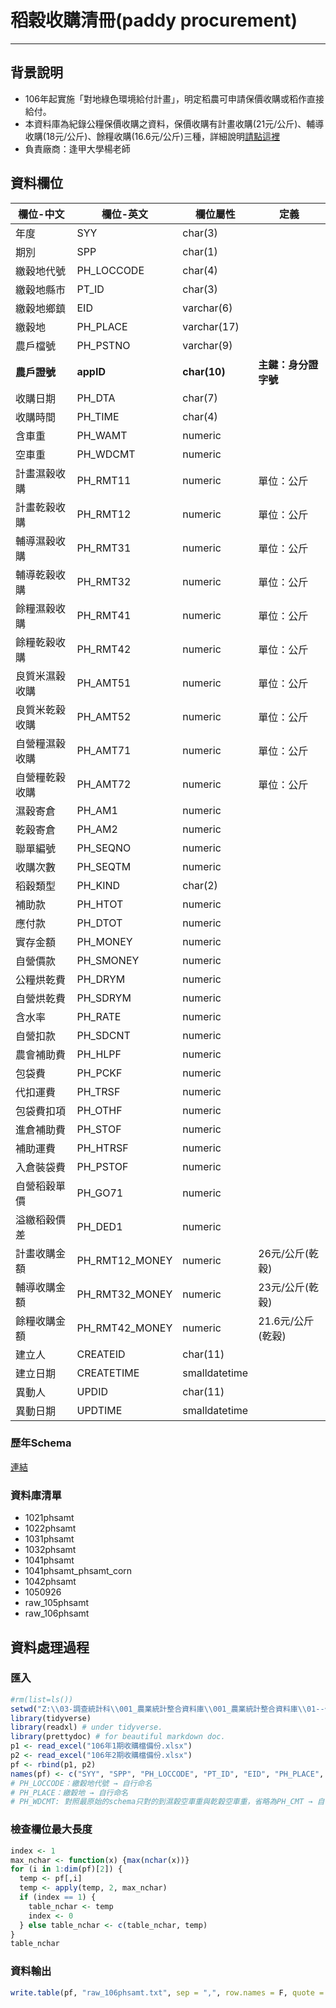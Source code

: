 # 稻穀收購清冊(paddy procurement)

***

## 背景說明
* 106年起實施「對地綠色環境給付計畫」，明定稻農可申請保價收購或稻作直接給付。
* 本資料庫為紀錄公糧保價收購之資料，保價收購有計畫收購(21元/公斤)、輔導收購(18元/公斤)、餘糧收購(16.6元/公斤)三種，詳細說明[請點這裡](https://www.coa.gov.tw/theme_data.php?theme=publication&id=3160)
* 負責廠商：逢甲大學楊老師

## 資料欄位

欄位-中文      | 欄位-英文      | 欄位屬性      | 定義
---------------|----------------|---------------|------
年度           | SYY            | char(3)       |
期別           | SPP            | char(1)       |
繳穀地代號     | PH_LOCCODE     | char(4)       |
繳穀地縣市     | PT_ID          | char(3)       |
繳穀地鄉鎮     | EID            | varchar(6)    |
繳穀地         | PH_PLACE       | varchar(17)   |  
農戶檔號       | PH_PSTNO       | varchar(9)    | 
**農戶證號**   | **appID**      | **char(10)**  | **主鍵：身分證字號**
收購日期       | PH_DTA         | char(7)       |
收購時間       | PH_TIME        | char(4)       |
含車重         | PH_WAMT        | numeric       |
空車重         | PH_WDCMT       | numeric       |
計畫濕穀收購   | PH_RMT11       | numeric       | 單位：公斤
計畫乾穀收購   | PH_RMT12       | numeric       | 單位：公斤
輔導濕穀收購   | PH_RMT31       | numeric       | 單位：公斤
輔導乾穀收購   | PH_RMT32       | numeric       | 單位：公斤
餘糧濕穀收購   | PH_RMT41       | numeric       | 單位：公斤
餘糧乾穀收購   | PH_RMT42       | numeric       | 單位：公斤
良質米濕穀收購 | PH_AMT51       | numeric       | 單位：公斤
良質米乾穀收購 | PH_AMT52       | numeric       | 單位：公斤
自營糧濕穀收購 | PH_AMT71       | numeric       | 單位：公斤
自營糧乾穀收購 | PH_AMT72       | numeric       | 單位：公斤
濕穀寄倉       | PH_AM1         | numeric       |
乾穀寄倉       | PH_AM2         | numeric       |
聯單編號       | PH_SEQNO       | numeric       |
收購次數       | PH_SEQTM       | numeric       |
稻穀類型       | PH_KIND        | char(2)       |
補助款         | PH_HTOT        | numeric       |
應付款         | PH_DTOT        | numeric       |
實存金額       | PH_MONEY       | numeric       |
自營價款       | PH_SMONEY      | numeric       |
公糧烘乾費     | PH_DRYM        | numeric       |
自營烘乾費     | PH_SDRYM       | numeric       |
含水率         | PH_RATE        | numeric       |
自營扣款       | PH_SDCNT       | numeric       |
農會補助費     | PH_HLPF        | numeric       |
包袋費         | PH_PCKF        | numeric       |
代扣運費       | PH_TRSF        | numeric       |
包袋費扣項     | PH_OTHF        | numeric       |
進倉補助費     | PH_STOF        | numeric       |
補助運費       | PH_HTRSF       | numeric       |
入倉裝袋費     | PH_PSTOF       | numeric       |
自營稻穀單價   | PH_GO71        | numeric       |
溢繳稻穀價差   | PH_DED1        | numeric       |
計畫收購金額   | PH_RMT12_MONEY | numeric       | 26元/公斤(乾穀)
輔導收購金額   | PH_RMT32_MONEY | numeric       | 23元/公斤(乾穀)
餘糧收購金額   | PH_RMT42_MONEY | numeric       | 21.6元/公斤(乾穀)
建立人         | CREATEID       | char(11)      |
建立日期       | CREATETIME     | smalldatetime |
異動人         | UPDID          | char(11)      |
異動日期       | UPDTIME        | smalldatetime |

### 歷年Schema {-}

[連結](Z:\03-調查統計科\001_農業統計整合資料庫\001_農業統計整合資料庫\01--休耕、耕鋤、災害\原始資料\稻穀保價收購\文件\歷年保價收購schema.xlsx)

### 資料庫清單 {-}

- 1021phsamt
- 1022phsamt
- 1031phsamt
- 1032phsamt
- 1041phsamt
- 1041phsamt_phsamt_corn
- 1042phsamt
- 1050926
- raw_105phsamt
- raw_106phsamt


## 資料處理過程

### 匯入 {-}

```r
#rm(list=ls())
setwd("Z:\\03-調查統計科\\001_農業統計整合資料庫\\001_農業統計整合資料庫\\01--休耕、耕鋤、災害\\原始資料\\收購\\106PHSAMT")
library(tidyverse)
library(readxl) # under tidyverse.
library(prettydoc) # for beautiful markdown doc.
p1 <- read_excel("106年1期收購檔備份.xlsx")
p2 <- read_excel("106年2期收購檔備份.xlsx")
pf <- rbind(p1, p2)
names(pf) <- c("SYY", "SPP", "PH_LOCCODE", "PT_ID", "EID", "PH_PLACE", "PH_PSTNO", "appID", "PH_DTA", "PH_TIME", "PH_WAMT", "PH_CMT", "PH_RMT11", "PH_RMT12", "PH_RMT31", "PH_RMT32", "PH_RMT41", "PH_RMT42", "PH_AMT51", "PH_AMT52", "PH_AMT71", "PH_AMT72", "PH_AM1", "PH_AM2", "PH_SEQNO", "PH_SEQTM", "PH_KIND", "PH_HTOT", "PH_DTOT", "PH_MONEY", "PH_SMONEY", "PH_DRYM", "PH_SDRYM", "PH_RATE", "PH_SDCNT", "PH_HLPF", "PH_PCKF", "PH_TRSF", "PH_OTHF", "PH_STOF", "PH_HTRSF", "PH_PSTOF", "PH_GO71", "PH_DED1", "PH_RMT12_MONEY", "PH_RMT32_MONEY", "PH_RMT42_MONEY", "CREATEID", "CREATETIME", "UPDID", "UPDTIME")
# PH_LOCCODE：繳穀地代號 → 自行命名
# PH_PLACE：繳穀地 → 自行命名
# PH_WDCMT: 對照最原始的schema只對的到濕穀空車重與乾穀空車重，省略為PH_CMT → 自行命名
```

### 檢查欄位最大長度 {-}

```r
index <- 1
max_nchar <- function(x) {max(nchar(x))}
for (i in 1:dim(pf)[2]) {
  temp <- pf[,i]
  temp <- apply(temp, 2, max_nchar)
  if (index == 1) {
    table_nchar <- temp
    index <- 0
  } else table_nchar <- c(table_nchar, temp)
}
table_nchar
```

### 資料輸出 {-}

```r
write.table(pf, "raw_106phsamt.txt", sep = ",", row.names = F, quote = FALSE)
```
